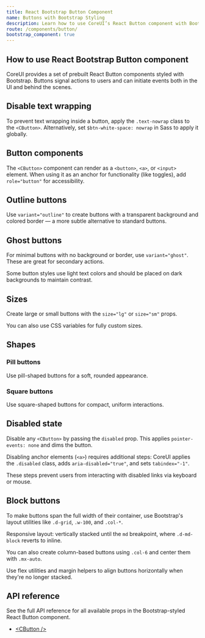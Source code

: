 ```yaml
---
title: React Bootstrap Button Component
name: Buttons with Bootstrap Styling
description: Learn how to use CoreUI’s React Button component with Bootstrap styling to build interactive, accessible, and responsive buttons for forms, tables, modals, and more.
route: /components/button/
bootstrap_component: true
---
```


## How to use React Bootstrap Button component

CoreUI provides a set of prebuilt React Button components styled with Bootstrap. Buttons signal actions to users and can initiate events both in the UI and behind the scenes.

<ExampleSnippet className="theme-bootstrap" component="ButtonExample" componentName="React Bootstrap Button" />

<Callout color="warning" type="colorAssistiveTechnologies" />

## Disable text wrapping

To prevent text wrapping inside a button, apply the `.text-nowrap` class to the `<CButton>`. Alternatively, set `$btn-white-space: nowrap` in Sass to apply it globally.

## Button components

The `<CButton>` component can render as a `<button>`, `<a>`, or `<input>` element. When using it as an anchor for functionality (like toggles), add `role="button"` for accessibility.

<ExampleSnippet className="theme-bootstrap" component="ButtonComponentsExample" componentName="React Bootstrap Button" />

## Outline buttons

Use `variant="outline"` to create buttons with a transparent background and colored border — a more subtle alternative to standard buttons.

<ExampleSnippet className="theme-bootstrap" component="ButtonOutlineExample" componentName="React Bootstrap Button" />

## Ghost buttons

For minimal buttons with no background or border, use `variant="ghost"`. These are great for secondary actions.

<ExampleSnippet className="theme-bootstrap" component="ButtonGhostExample" componentName="React Bootstrap Button" />

<Callout color="info">
  Some button styles use light text colors and should be placed on dark backgrounds to maintain contrast.
</Callout>

## Sizes

Create large or small buttons with the `size="lg"` or `size="sm"` props.

<ExampleSnippet className="theme-bootstrap" component="ButtonSizesExample" componentName="React Bootstrap Button" />

<ExampleSnippet className="theme-bootstrap" component="ButtonSizes2Example" componentName="React Bootstrap Button" />

You can also use CSS variables for fully custom sizes.

<ExampleSnippet className="theme-bootstrap" component="ButtonSizes3Example" componentName="React Bootstrap Button" />

## Shapes

### Pill buttons

Use pill-shaped buttons for a soft, rounded appearance.

<ExampleSnippet className="theme-bootstrap" component="ButtonShapePillExample" componentName="React Bootstrap Button" />

### Square buttons

Use square-shaped buttons for compact, uniform interactions.

<ExampleSnippet className="theme-bootstrap" component="ButtonShapeSquareExample" componentName="React Bootstrap Button" />

## Disabled state

Disable any `<CButton>` by passing the `disabled` prop. This applies `pointer-events: none` and dims the button.

<ExampleSnippet className="theme-bootstrap" component="ButtonDisabledExample" componentName="React Bootstrap Button" />

Disabling anchor elements (`<a>`) requires additional steps: CoreUI applies the `.disabled` class, adds `aria-disabled="true"`, and sets `tabindex="-1"`.

<ExampleSnippet className="theme-bootstrap" component="ButtonDisabled2Example" componentName="React Bootstrap Button" />

These steps prevent users from interacting with disabled links via keyboard or mouse.

## Block buttons

To make buttons span the full width of their container, use Bootstrap's layout utilities like `.d-grid`, `.w-100`, and `.col-*`.

<ExampleSnippet className="theme-bootstrap" component="ButtonBlockExample" componentName="React Bootstrap Button" />

Responsive layout: vertically stacked until the `md` breakpoint, where `.d-md-block` reverts to inline.

<ExampleSnippet className="theme-bootstrap" component="ButtonBlock2Example" componentName="React Bootstrap Button" />

You can also create column-based buttons using `.col-6` and center them with `.mx-auto`.

<ExampleSnippet className="theme-bootstrap" component="ButtonBlock3Example" componentName="React Bootstrap Button" />

Use flex utilities and margin helpers to align buttons horizontally when they're no longer stacked.

<ExampleSnippet className="theme-bootstrap" component="ButtonBlock4Example" componentName="React Bootstrap Button" />

## API reference

See the full API reference for all available props in the Bootstrap-styled React Button component.

- [&lt;CButton /&gt;](../api/#cbutton)
